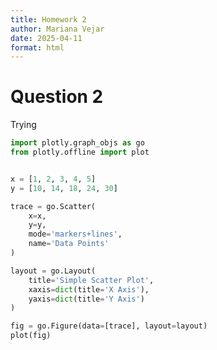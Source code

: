```yaml
---
title: Homework 2
author: Mariana Vejar
date: 2025-04-11
format: html
---
```


# Question 2

Trying 


```python
import plotly.graph_objs as go
from plotly.offline import plot


x = [1, 2, 3, 4, 5]
y = [10, 14, 18, 24, 30]

trace = go.Scatter(
    x=x,
    y=y,
    mode='markers+lines',
    name='Data Points'
)

layout = go.Layout(
    title='Simple Scatter Plot',
    xaxis=dict(title='X Axis'),
    yaxis=dict(title='Y Axis')
)

fig = go.Figure(data=[trace], layout=layout)
plot(fig)

```